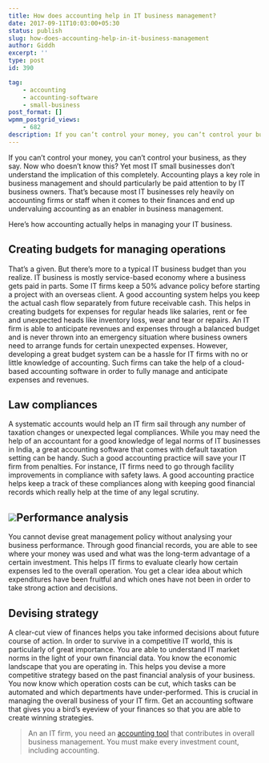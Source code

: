 ```yaml
---
title: How does accounting help in IT business management?
date: 2017-09-11T10:03:00+05:30
status: publish
slug: how-does-accounting-help-in-it-business-management
author: Giddh
excerpt: ''
type: post
id: 390

tag:
    - accounting
    - accounting-software
    - small-business
post_format: []
wpmm_postgrid_views:
    - 682
description: If you can’t control your money, you can’t control your business, as they say. Now who doesn’t know this? Yet most IT small businesses don’t 
---
```

If you can’t control your money, you can’t control your business, as they say. Now who doesn’t know this? Yet most IT small businesses don’t understand the implication of this completely. Accounting plays a key role in business management and should particularly be paid attention to by IT business owners. That’s because most IT businesses rely heavily on accounting firms or staff when it comes to their finances and end up undervaluing accounting as an enabler in business management.

Here’s how accounting actually helps in managing your IT business.

Creating budgets for managing operations
----------------------------------------

That’s a given. But there’s more to a typical IT business budget than you realize. IT business is mostly service-based economy where a business gets paid in parts. Some IT firms keep a 50% advance policy before starting a project with an overseas client. A good accounting system helps you keep the actual cash flow separately from future receivable cash. This helps in creating budgets for expenses for regular heads like salaries, rent or fee and unexpected heads like inventory loss, wear and tear or repairs. An IT firm is able to anticipate revenues and expenses through a balanced budget and is never thrown into an emergency situation where business owners need to arrange funds for certain unexpected expenses. However, developing a great budget system can be a hassle for IT firms with no or little knowledge of accounting. Such firms can take the help of a cloud-based accounting software in order to fully manage and anticipate expenses and revenues.

Law compliances
---------------

A systematic accounts would help an IT firm sail through any number of taxation changes or unexpected legal compliances. While you may need the help of an accountant for a good knowledge of legal norms of IT businesses in India, a great accounting software that comes with default taxation setting can be handy. Such a good accounting practice will save your IT firm from penalties. For instance, IT firms need to go through facility improvements in compliance with safety laws. A good accounting practice helps keep a track of these compliances along with keeping good financial records which really help at the time of any legal scrutiny.

<img class="wp-block-image size-large" src = "https://miro.medium.com/max/1536/1*J25qPC0-K_RLYLO8l3ufJA.jpeg" />Performance analysis
--------------------

You cannot devise great management policy without analysing your business performance. Through good financial records, you are able to see where your money was used and what was the long-term advantage of a certain investment. This helps IT firms to evaluate clearly how certain expenses led to the overall operation. You get a clear idea about which expenditures have been fruitful and which ones have not been in order to take strong action and decisions.

Devising strategy
-----------------

A clear-cut view of finances helps you take informed decisions about future course of action. In order to survive in a competitive IT world, this is particularly of great importance. You are able to understand IT market norms in the light of your own financial data. You know the economic landscape that you are operating in. This helps you devise a more competitive strategy based on the past financial analysis of your business. You now know which operation costs can be cut, which tasks can be automated and which departments have under-performed. This is crucial in managing the overall business of your IT firm. Get an accounting software that gives you a bird’s eyeview of your finances so that you are able to create winning strategies.

> An an IT firm, you need an [accounting tool](https://giddh.com) that contributes in overall business management. You must make every investment count, including accounting.